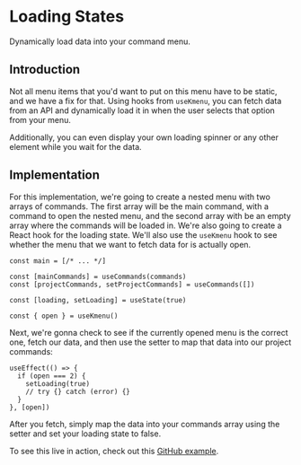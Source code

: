 
# Loading States

Dynamically load data into your command menu.

## Introduction

Not all menu items that you'd want to put on this menu have to be static, and we have a fix for that. Using hooks from `useKmenu`, you can fetch data from an API and dynamically load it in when the user selects that option from your menu.

Additionally, you can even display your own loading spinner or any other element while you wait for the data.

## Implementation

For this implementation, we're going to create a nested menu with two arrays of commands. The first array will be the main command, with a command to open the nested menu, and the second array with be an empty array where the commands will be loaded in. We're also going to create a React hook for the loading state. We'll also use the `useKmenu` hook to see whether the menu that we want to fetch data for is actually open.

```tsx:CommandMenu.tsx
const main = [/* ... */]

const [mainCommands] = useCommands(commands)
const [projectCommands, setProjectCommands] = useCommands([])

const [loading, setLoading] = useState(true)

const { open } = useKmenu()
```

Next, we're gonna check to see if the currently opened menu is the correct one, fetch our data, and then use the setter to map that data into our project commands:

```tsx:CommandMenu.tsx
useEffect(() => {
  if (open === 2) {
    setLoading(true)
    // try {} catch (error) {}
  }
}, [open])
```

After you fetch, simply map the data into your commands array using the setter and set your loading state to false.

To see this live in action, check out this [GitHub example](https://github.com/harshhhdev/kmenu/blob/master/apps/examples/examples/Loading.tsx).
